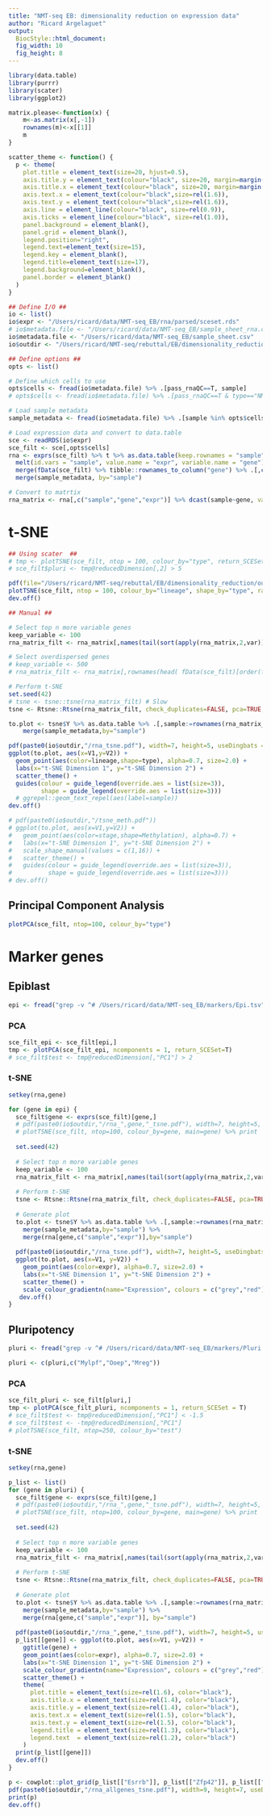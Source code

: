 ```yaml
---
title: "NMT-seq EB: dimensionality reduction on expression data"
author: "Ricard Argelaguet"
output: 
  BiocStyle::html_document: 
  fig_width: 10
  fig_height: 8
---
```

  
```r
library(data.table)
library(purrr)
library(scater)
library(ggplot2)
```

```r
matrix.please<-function(x) {
    m<-as.matrix(x[,-1])
    rownames(m)<-x[[1]]
    m
}

scatter_theme <- function() {
  p <- theme(
    plot.title = element_text(size=20, hjust=0.5),
    axis.title.y = element_text(colour="black", size=20, margin=margin(0,15,0,0)),
    axis.title.x = element_text(colour="black", size=20, margin=margin(15,0,0,0)),
    axis.text.x = element_text(colour="black",size=rel(1.6)),
    axis.text.y = element_text(colour="black",size=rel(1.6)),
    axis.line = element_line(colour="black", size=rel(0.9)),
    axis.ticks = element_line(colour="black", size=rel(1.0)),
    panel.background = element_blank(),
    panel.grid = element_blank(),
    legend.position="right",
    legend.text=element_text(size=15),
    legend.key = element_blank(),
    legend.title=element_text(size=17),
    legend.background=element_blank(),
    panel.border = element_blank()
  )
}
```


```r

## Define I/O ##
io <- list()
io$expr <- "/Users/ricard/data/NMT-seq_EB/rna/parsed/sceset.rds"
# io$metadata.file <- "/Users/ricard/data/NMT-seq_EB/sample_sheet_rna.csv"
io$metadata.file <- "/Users/ricard/data/NMT-seq_EB/sample_sheet.csv"
io$outdir <- "/Users/ricard/NMT-seq/rebuttal/EB/dimensionality_reduction/out"

## Define options ##
opts <- list()

# Define which cells to use
opts$cells <- fread(io$metadata.file) %>% .[pass_rnaQC==T, sample]
# opts$cells <- fread(io$metadata.file) %>% .[pass_rnaQC==T & type=="NMT", sample]
```

```r

# Load sample metadata
sample_metadata <- fread(io$metadata.file) %>% .[sample %in% opts$cells]

# Load expression data and convert to data.table
sce <- readRDS(io$expr)
sce_filt <- sce[,opts$cells]
rna <- exprs(sce_filt) %>% t %>% as.data.table(keep.rownames = "sample") %>%
  melt(id.vars = "sample", value.name = "expr", variable.name = "gene") %>%
  merge(fData(sce_filt) %>% tibble::rownames_to_column("gene") %>% .[,c("gene","ens_id")] %>% setnames("ens_id","id")) %>%
  merge(sample_metadata, by="sample")

# Convert to matrtix
rna_matrix <- rna[,c("sample","gene","expr")] %>% dcast(sample~gene, value.var="expr") %>% matrix.please
```

<!-- ## Correlation plot -->
<!-- ```{r, fig.height=5, fig.width=8} -->

<!-- annotation_row <- sample_metadata[,c("sample","plate","type")] %>% as.data.frame %>% -->
<!--   tibble::column_to_rownames("sample") -->

<!-- r <- cor(exprs(sce_filt)) -->
<!-- pheatmap::pheatmap(r, border_color="black", main="", -->
<!--          cluster_cols=T, cluster_rows=T, show_rownames=T, show_colnames=FALSE, -->
<!--          annotation_row=annotation_row, annotation_col=NA, annotation_colors=NA) -->
<!-- ``` -->

# t-SNE
```r

## Using scater  ##
# tmp <- plotTSNE(sce_filt, ntop = 100, colour_by="type", return_SCESet=T)
# sce_filt$pluri <- tmp@reducedDimension[,2] > 5

pdf(file="/Users/ricard/NMT-seq/rebuttal/EB/dimensionality_reduction/out/rna_tsne.pdf", useDingbats = F)
plotTSNE(sce_filt, ntop = 100, colour_by="lineage", shape_by="type", rand_seed=100)
dev.off()

## Manual ##

# Select top n more variable genes
keep_variable <- 100
rna_matrix_filt <- rna_matrix[,names(tail(sort(apply(rna_matrix,2,var)), n=keep_variable))]

# Select overdispersed genes
# keep_variable <- 500
# rna_matrix_filt <- rna_matrix[,rownames(head( fData(sce_filt)[order(fData(sce_filt)$bioVar, decreasing = T),], n=keep_variable))]

# Perform t-SNE
set.seed(42)
# tsne <- tsne::tsne(rna_matrix_filt) # Slow
tsne <- Rtsne::Rtsne(rna_matrix_filt, check_duplicates=FALSE, pca=TRUE, theta=0.5, dims=2, perplexity = floor(nrow(rna_matrix_filt)/5))

to.plot <- tsne$Y %>% as.data.table %>% .[,sample:=rownames(rna_matrix_filt)] %>%
    merge(sample_metadata,by="sample")

pdf(paste0(io$outdir,"/rna_tsne.pdf"), width=7, height=5, useDingbats = F)
ggplot(to.plot, aes(x=V1,y=V2)) +
  geom_point(aes(color=lineage,shape=type), alpha=0.7, size=2.0) +
  labs(x="t-SNE Dimension 1", y="t-SNE Dimension 2") +
  scatter_theme() +
  guides(colour = guide_legend(override.aes = list(size=3)),
         shape = guide_legend(override.aes = list(size=3)))
  # ggrepel::geom_text_repel(aes(label=sample))
dev.off()

# pdf(paste0(io$outdir,"/tsne_meth.pdf"))
# ggplot(to.plot, aes(x=V1,y=V2)) +
#   geom_point(aes(color=stage,shape=Methylation), alpha=0.7) +
#   labs(x="t-SNE Dimension 1", y="t-SNE Dimension 2") +
#   scale_shape_manual(values = c(1,16)) +
#   scatter_theme() +
#   guides(colour = guide_legend(override.aes = list(size=3)),
#          shape = guide_legend(override.aes = list(size=3)))
# dev.off()
```

## Principal Component Analysis
```r
plotPCA(sce_filt, ntop=100, colour_by="type")
```

# Marker genes

## Epiblast
```r
epi <- fread("grep -v ^# /Users/ricard/data/NMT-seq_EB/markers/Epi.tsv", header=F) %>% setnames(c("ens_id","gene")) %>% .[["gene"]]
```
### PCA
```r
sce_filt_epi <- sce_filt[epi,]
tmp <- plotPCA(sce_filt_epi, ncomponents = 1, return_SCESet=T)
# sce_filt$test <- tmp@reducedDimension[,"PC1"] > 2


```
### t-SNE
```r

setkey(rna,gene)

for (gene in epi) {
  sce_filt$gene <- exprs(sce_filt)[gene,]
  # pdf(paste0(io$outdir,"/rna_",gene,"_tsne.pdf"), width=7, height=5, useDingbats = F)
  # plotTSNE(sce_filt, ntop=100, colour_by=gene, main=gene) %>% print
  
  set.seed(42)
  
  # Select top n more variable genes
  keep_variable <- 100
  rna_matrix_filt <- rna_matrix[,names(tail(sort(apply(rna_matrix,2,var)), n=keep_variable))]
  
  # Perform t-SNE
  tsne <- Rtsne::Rtsne(rna_matrix_filt, check_duplicates=FALSE, pca=TRUE, theta=0.5, dims=2, perplexity = floor(nrow(rna_matrix_filt)/5))
  
  # Generate plot
  to.plot <- tsne$Y %>% as.data.table %>% .[,sample:=rownames(rna_matrix_filt)] %>%
    merge(sample_metadata,by="sample") %>%
    merge(rna[gene,c("sample","expr")],by="sample")
  
  pdf(paste0(io$outdir,"/rna_tsne.pdf"), width=7, height=5, useDingbats = F)
  ggplot(to.plot, aes(x=V1, y=V2)) +
    geom_point(aes(color=expr), alpha=0.7, size=2.0) +
    labs(x="t-SNE Dimension 1", y="t-SNE Dimension 2") +
    scatter_theme() +
    scale_colour_gradientn(name="Expression", colours = c("grey","red"))
   dev.off()
}
```

<!-- ## Primitive endoderm -->
<!-- ```{r} -->
<!-- pre <- fread("grep -v ^# /Users/ricard/data/NMT-seq_EB/markers/PrEn.tsv", header=F) %>% setnames(c("ens_id","gene")) %>% .[["gene"]] -->
<!-- sce_filt_pre <- sce_filt[pre,] -->
<!-- plotPCA(sce_filt_pre, ncomponents = 1) -->
<!-- ``` -->

## Pluripotency
```r
pluri <- fread("grep -v ^# /Users/ricard/data/NMT-seq_EB/markers/Pluri.tsv", header=F) %>% setnames(c("ens_id","gene")) %>% .[["gene"]]

pluri <- c(pluri,c("Mylpf","Ooep","Mreg"))
```
### PCA
```r
sce_filt_pluri <- sce_filt[pluri,]
tmp <- plotPCA(sce_filt_pluri, ncomponents = 1, return_SCESet = T)
# sce_filt$test <- tmp@reducedDimension[,"PC1"] < -1.5
# sce_filt$test <- -tmp@reducedDimension[,"PC1"] 
# plotTSNE(sce_filt, ntop=250, colour_by="test")
```
### t-SNE
```r

setkey(rna,gene)

p_list <- list()
for (gene in pluri) {
  sce_filt$gene <- exprs(sce_filt)[gene,]
  # pdf(paste0(io$outdir,"/rna_",gene,"_tsne.pdf"), width=7, height=5, useDingbats = F)
  # plotTSNE(sce_filt, ntop=100, colour_by=gene, main=gene) %>% print
  
  set.seed(42)
  
  # Select top n more variable genes
  keep_variable <- 100
  rna_matrix_filt <- rna_matrix[,names(tail(sort(apply(rna_matrix,2,var)), n=keep_variable))]
  
  # Perform t-SNE
  tsne <- Rtsne::Rtsne(rna_matrix_filt, check_duplicates=FALSE, pca=TRUE, theta=0.5, dims=2, perplexity = floor(nrow(rna_matrix_filt)/5))
  
  # Generate plot
  to.plot <- tsne$Y %>% as.data.table %>% .[,sample:=rownames(rna_matrix_filt)] %>%
    merge(sample_metadata,by="sample") %>%
    merge(rna[gene,c("sample","expr")], by="sample")
  
  pdf(paste0(io$outdir,"/rna_",gene,"_tsne.pdf"), width=7, height=5, useDingbats = F)
  p_list[[gene]] <- ggplot(to.plot, aes(x=V1, y=V2)) +
    ggtitle(gene) +
    geom_point(aes(color=expr), alpha=0.7, size=2.0) +
    labs(x="t-SNE Dimension 1", y="t-SNE Dimension 2") +
    scale_colour_gradientn(name="Expression", colours = c("grey","red")) +
    scatter_theme() +
    theme(
      plot.title = element_text(size=rel(1.6), color="black"),
      axis.title.x = element_text(size=rel(1.4), color="black"),
      axis.title.y = element_text(size=rel(1.4), color="black"),
      axis.text.x = element_text(size=rel(1.5), color="black"),
      axis.text.y = element_text(size=rel(1.5), color="black"),
      legend.title = element_text(size=rel(1.3), color="black"),
      legend.text  = element_text(size=rel(1.2), color="black")
    )
  print(p_list[[gene]])
  dev.off()
}

p <- cowplot::plot_grid(p_list[["Esrrb"]], p_list[["Zfp42"]], p_list[["Mreg"]], p_list[["Mylpf"]], ncol=2, nrow=2)
pdf(paste0(io$outdir,"/rna_allgenes_tsne.pdf"), width=9, height=7, useDingbats = F)
print(p)
dev.off()
```


